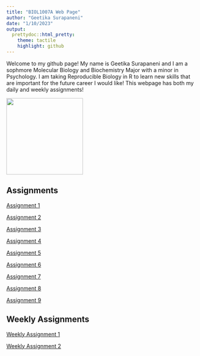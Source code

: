 ```yaml
---
title: "BIOL1007A Web Page"
author: "Geetika Surapaneni"
date: "1/10/2023"
output:
  prettydoc::html_pretty:
    theme: tactile
    highlight: github
---
```


###################### Welcome to my github page! My name is Geetika Surapaneni and I am a sophmore Molecular Biology and Biochemistry Major with a minor in Psychology. I am taking Reproducible Biology in R to learn new skills that are important for the future career I would like! This webpage has both my daily and weekly assignments!

<img src="https://cdn.pixabay.com/photo/2015/04/23/22/00/tree-736885_1280.jpg" width="200" height="200" />

## Assignments

[Assignment 1](Assignment1.html)

[Assignment 2](Assignment2.html)

[Assignment 3](Assignment3.html)

[Assignment 4](Assignment4.html)

[Assignment 5](Assignment5.html)

[Assignment 6](Assignment6.html)

[Assignment 7](Assignment7.html)

[Assignment 8](Assignment8.html)

[Assignment 9](Assignment9.html)

## Weekly Assignments 

[Weekly Assignment 1](Week1Assignment.html)

[Weekly Assignment 2](Week2Assignment.html)





